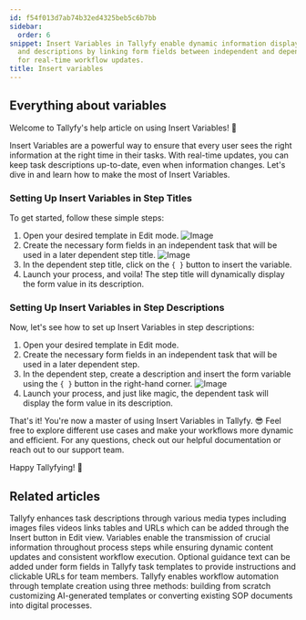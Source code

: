 ```yaml
---
id: f54f013d7ab74b32ed4325beb5c6b7bb
sidebar:
  order: 6
snippet: Insert Variables in Tallyfy enable dynamic information display in task titles
  and descriptions by linking form fields between independent and dependent steps
  for real-time workflow updates.
title: Insert variables
---
```


## Everything about variables

Welcome to Tallyfy's help article on using Insert Variables! 🌟

Insert Variables are a powerful way to ensure that every user sees the right information at the right time in their tasks. With real-time updates, you can keep task descriptions up-to-date, even when information changes. Let's dive in and learn how to make the most of Insert Variables.

### Setting Up Insert Variables in Step Titles

To get started, follow these simple steps:

1. Open your desired template in Edit mode.
   ![Image](https://screenshots.tallyfy.com/tallyfy%2Fpro%2Fdesktop-light-open-edit-mode-template.png)
2. Create the necessary form fields in an independent task that will be used in a later dependent step title.
   ![Image](https://screenshots.tallyfy.com/tallyfy%2Fpro%2Fdesktop-light-show-formfields.png)
3. In the dependent step title, click on the `{ }` button to insert the variable.
4. Launch your process, and voila! The step title will dynamically display the form value in its description.

### Setting Up Insert Variables in Step Descriptions

Now, let's see how to set up Insert Variables in step descriptions:

1. Open your desired template in Edit mode.
2. Create the necessary form fields in an independent task that will be used in a later dependent step.
3. In the dependent step, create a description and insert the form variable using the `{ }` button in the right-hand corner.
   ![Image](https://screenshots.tallyfy.com/tallyfy%2Fpro%2Fdesktop-light-insert-variables.png)
4. Launch your process, and just like magic, the dependent task will display the form value in its description.

That's it! You're now a master of using Insert Variables in Tallyfy. 😎 Feel free to explore different use cases and make your workflows more dynamic and efficient. For any questions, check out our helpful documentation or reach out to our support team.

Happy Tallyfying! 🚀


## Related articles
<CardGrid>
<LinkTitleCard header="<b>Templates > Insert media</b>" href="/products/pro/documenting/templates/insert-media/" > Tallyfy enhances task descriptions through various media types including images files videos links tables and URLs which can be added through the Insert button in Edit view. </LinkTitleCard>
<LinkTitleCard header="<b>Templates > Variables</b>" href="/products/pro/documenting/templates/variables/" > Variables enable the transmission of crucial information throughout process steps while ensuring dynamic content updates and consistent workflow execution. </LinkTitleCard>
<LinkTitleCard header="<b>Edit Templates > Add guidance text to a step</b>" href="/products/pro/documenting/templates/edit-templates/how-to-add-guidance-text-to-template-steps/" > Optional guidance text can be added under form fields in Tallyfy task templates to provide instructions and clickable URLs for team members. </LinkTitleCard>
<LinkTitleCard header="<b>Templates > Create a template</b>" href="/products/pro/documenting/templates/create-template/" > Tallyfy enables workflow automation through template creation using three methods: building from scratch customizing AI-generated templates or converting existing SOP documents into digital processes. </LinkTitleCard>
</CardGrid>